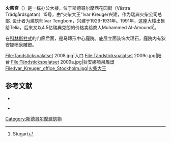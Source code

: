 {{Infobox building
| name                 = 火柴宫
| image                = Tändstickspalatset inne.jpg
| cost                 = 330万瑞典克朗(1928) 
| client               = [[瑞典火柴公司|瑞典火柴公司]]
| location_town        = [[斯德哥尔摩|斯德哥尔摩]]
| location_country     = [[瑞典|瑞典]]
| coordinates          = {{coord|59|19|54.59|N|18|4|10.42|E|region:SE|display=inline,title}}
| completion_date      = 1928年
| architect            = Ivar Tengbom
}}
'''火柴宫'''（{{lang-sv|Tändstickspalatset}}）是一栋办公大楼，位于斯德哥尔摩西花园街（Västra Trädgårdsgatan）15号，由“火柴大王”Ivar Kreuger兴建，作为瑞典火柴公司总部. 设计者为建筑师Ivar Tengbom，兴建于1929-1931年。1991年，这座大楼出售给Telia，后来又以4.5亿瑞典克朗的价格卖给商人Muhammed Al-Amoundi<ref name="DN-Stugart">Stugart</ref>。

在[[科林斯柱式|科林斯柱式]]的门廊后面，是马蹄形中心庭院。底层立面装饰大理石，庭院内有狄安娜喷泉雕塑。

<gallery widths="180px" heights="130px">
File:Tandstickspalatset 2008.jpg|入口
File:Tändstickspalatset 2009c.jpg|阳台
File:Tändstickspalatset 2009a.jpg|狄安娜喷泉雕塑
File:Ivar_Kreuger_office_Stockholm.jpg|火柴大王
</gallery>

== 参考文献 ==
{{reflist}}
* {{cite book
 | title = Guide till Stockholms arkitektur | pages = 68
 | edition = 2nd ed. | year = 1999 | author = Johansson, Bengt O H
 | publisher = Arkitektur Förlag AB | location = Stockholm
 | id = ISBN 91-86050-41-9 | chapter = Norra innerstaden}}

* {{cite web
 | url = http://www.dn.se/DNet/jsp/polopoly.jsp?d=1467&a=517432
 | title = Vad kan du berätta om Tändstickspalatset?
 | author = Stugart, Martin
 | publisher = Dagens Nyheter
 | date = 2006-02-02
 | accessdate = 2008-02-02
 | language = sv
 | archive-date = 2007-10-01
 | archive-url = https://web.archive.org/web/20071001045726/http://www.dn.se/DNet/jsp/polopoly.jsp?d=1467&a=517432
 | dead-url = no
 }}

[[Category:斯德哥尔摩建筑物|Category:斯德哥尔摩建筑物]]